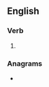 ==English==

===Verb===
{{head|en|verb form}}

# {{en-third-person singular of|stickle}}

===Anagrams===
* {{l|en|slickest}}